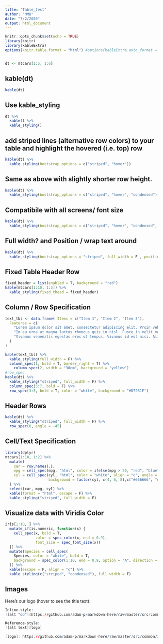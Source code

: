 ```yaml
---
title: "Table_test"
author: "MMB"
date: "7/2/2020"
output: html_document
---
```


```r
knitr::opts_chunk$set(echo = TRUE)
library(knitr)
library(kableExtra)
options(knitr.table.format = "html") #options(kableExtra.auto_format = FALSE)
```

## 

```r
dt <- mtcars[1:5, 1:6]
```
## kable(dt)
```r
kable(dt)
```
## Use kable_styling
```r
dt %>%
  kable() %>%
  kable_styling()
```
## add striped lines (alternative row colors) to your table and highlight the hovered (i.e. top) row
```r
kable(dt) %>%
  kable_styling(bootstrap_options = c("striped", "hover"))
```
## Same as above with slightly shorter row height.
```r
kable(dt) %>%
  kable_styling(bootstrap_options = c("striped", "hover", "condensed"))
```
## Compatibile with all screens/ font size
```r
kable(dt) %>%
  kable_styling(bootstrap_options = c("striped", "hover", "condensed", "responsive") ,font_size = 7)
```
## Full width? and Position / wrap text around
```r
kable(dt) %>%
  kable_styling(bootstrap_options = "striped", full_width = F , position = "left")#position = "float_right"
```
## Fixed Table Header Row
```r
fixed_header = list(enabled = T, background = "red")
kable(mtcars[1:10, 1:5]) %>%
  kable_styling(fixed_thead = fixed_header)
```
## Column / Row Specification
```r
text_tbl <- data.frame( Items = c("Item 1", "Item 2", "Item 3"),
  Features = c(
    "Lorem ipsum dolor sit amet, consectetur adipiscing elit. Proin vehicula tempor ex. Morbi malesuada sagittis turpis, at venenatis nisl luctus a. ",
    "In eu urna at magna luctus rhoncus quis in nisl. Fusce in velit varius, posuere risus et, cursus augue. Duis eleifend aliquam ante, a aliquet ex tincidunt in. ", 
    "Vivamus venenatis egestas eros ut tempus. Vivamus id est nisi. Aliquam molestie erat et sollicitudin venenatis. In ac lacus at velit scelerisque mattis. "
  )
)

kable(text_tbl) %>%
  kable_styling(full_width = F) %>%
  column_spec(1, bold = T, border_right = T) %>%
    column_spec(2, width = "30em", background = "yellow")
#row_spec
kable(dt) %>%
  kable_styling("striped", full_width = F) %>%
  column_spec(5:7, bold = T) %>%
  row_spec(3:5, bold = T, color = "white", background = "#D7261E")
```
## Header Rows
```r
kable(dt) %>%
  kable_styling("striped", full_width = F) %>%
  row_spec(0, angle = -45)
```
## Cell/Text Specification
```r
library(dplyr)
mtcars[1:10, 1:2] %>%
  mutate(
    car = row.names(.),
    mpg = cell_spec(mpg, "html", color = ifelse(mpg > 20, "red", "blue")),
    cyl = cell_spec(cyl, "html", color = "white", align = "c", angle = 45, 
                    background = factor(cyl, c(4, 6, 8),c("#666666", "#999999", "#BBBBBB")))
  ) %>%
  select(car, mpg, cyl) %>%
  kable(format = "html", escape = F) %>%
  kable_styling("striped", full_width = F)
```
## Visualize data with Viridis Color
```r
iris[1:10, ] %>%
  mutate_if(is.numeric, function(x) {
    cell_spec(x, bold = T, 
              color = spec_color(x, end = 0.9),
              font_size = spec_font_size(x))
  }) %>%
  mutate(Species = cell_spec(
    Species, color = "white", bold = T,
    background = spec_color(1:10, end = 0.9, option = "A", direction = -1)
  )) %>%
  kable(escape = F, align = "c") %>%
  kable_styling(c("striped", "condensed"), full_width = F)
```
## Images
Here's our logo (hover to see the title text):
```r
Inline-style: 
![alt "dd"](https://github.com/adam-p/markdown-here/raw/master/src/common/images/icon48.png "Logo Title Text 1")

Reference-style: 
![alt text][logo]

[logo]: https://github.com/adam-p/markdown-here/raw/master/src/common/images/icon48.png "Logo Title Text 2"
```



